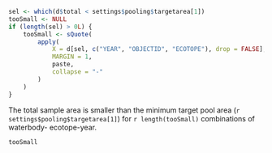 ```r
sel <- which(d$total < settings$pooling$targetarea[1])
tooSmall <- NULL
if (length(sel) > 0L) {
    tooSmall <- sQuote(
        apply(
            X = d[sel, c("YEAR", "OBJECTID", "ECOTOPE"), drop = FALSE],
            MARGIN = 1,
            paste,
            collapse = "-"
        )
    )
}
```

The total sample area is smaller than the minimum target pool area (`r settings$pooling$targetarea[1]`) for `r length(tooSmall)` combinations of waterbody- ecotope-year.

```r
tooSmall
```
